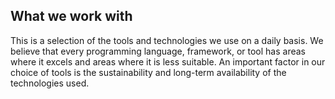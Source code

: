 
<ToolsSection class="dark-background">
  <h2 slot="title">What we work with</h2>

  This is a selection of the tools and technologies we use on a daily basis. We believe that every programming language, framework, or tool has areas where it excels and areas where it is less suitable. An important factor in our choice of tools is the sustainability and long-term availability of the technologies used.
</ToolsSection>
